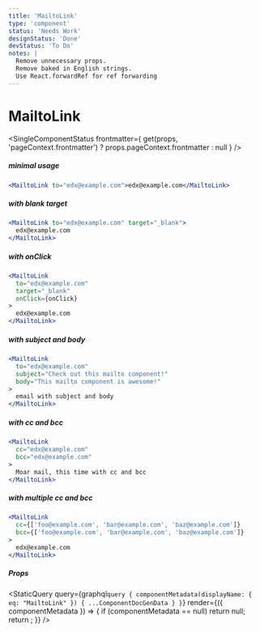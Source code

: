 ```yaml
---
title: 'MailtoLink'
type: 'component'
status: 'Needs Work'
designStatus: 'Done'
devStatus: 'To Do'
notes: |
  Remove unnecessary props. 
  Remove baked in English strings.
  Use React.forwardRef for ref forwarding
---
```



# MailtoLink

<SingleComponentStatus
  frontmatter={
    get(props, 'pageContext.frontmatter') ? props.pageContext.frontmatter : null
  }
/>

##### minimal usage

```jsx live=true
<MailtoLink to="edx@example.com">edx@example.com</MailtoLink>
```

##### with blank target

```jsx live=true
<MailtoLink to="edx@example.com" target="_blank">
  edx@example.com
</MailtoLink>
```

##### with onClick

```jsx live=true
<MailtoLink 
  to="edx@example.com" 
  target="_blank" 
  onClick={onClick}
>
  edx@example.com
</MailtoLink>
```

##### with subject and body

```jsx live=true
<MailtoLink
  to="edx@example.com"
  subject="Check out this mailto component!"
  body="This mailto component is awesome!"
>
  email with subject and body
</MailtoLink>
```

##### with cc and bcc

```jsx live=true
<MailtoLink 
  cc="edx@example.com" 
  bcc="edx@example.com"
>
  Moar mail, this time with cc and bcc
</MailtoLink>
```

##### with multiple cc and bcc

```jsx live=true
<MailtoLink
  cc={['foo@example.com', 'bar@example.com', 'baz@example.com']}
  bcc={['foo@example.com', 'bar@example.com', 'baz@example.com']}
>
  edx@example.com
</MailtoLink>
```

##### Props

<StaticQuery
  query={graphql`
    query {
      componentMetadata(displayName: { eq: "MailtoLink" }) {
        ...ComponentDocGenData
      }
    }
  `}
  render={({ componentMetadata }) => {
    if (componentMetadata == null) return null;
    return <PropsTable propMetaData={componentMetadata.props} />;
  }}
/>
